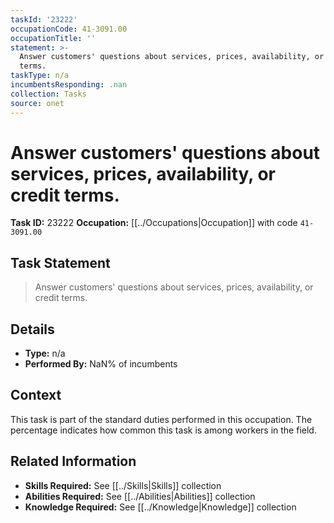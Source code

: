```yaml
---
taskId: '23222'
occupationCode: 41-3091.00
occupationTitle: ''
statement: >-
  Answer customers' questions about services, prices, availability, or credit
  terms.
taskType: n/a
incumbentsResponding: .nan
collection: Tasks
source: onet
---
```

# Answer customers' questions about services, prices, availability, or credit terms.

**Task ID:** 23222
**Occupation:** [[../Occupations|Occupation]] with code `41-3091.00`

## Task Statement

> Answer customers' questions about services, prices, availability, or credit terms.

## Details

- **Type:** n/a
- **Performed By:** NaN% of incumbents

## Context

This task is part of the standard duties performed in this occupation. The percentage indicates how common this task is among workers in the field.

## Related Information

- **Skills Required:** See [[../Skills|Skills]] collection
- **Abilities Required:** See [[../Abilities|Abilities]] collection
- **Knowledge Required:** See [[../Knowledge|Knowledge]] collection
